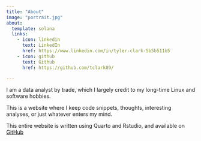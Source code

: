 ```yaml
---
title: "About"
image: "portrait.jpg"
about:
  template: solana
  links:
    - icon: linkedin
      text: LinkedIn
      href: https://www.linkedin.com/in/tyler-clark-5b5b511b5
    - icon: github
      text: Github
      href: https://github.com/tclark89/

---
```


I am a data analyst by trade, which I largely credit to my long-time
  Linux and software hobbies. 

This is a website where I keep code snippets, thoughts, 
  interesting analyses, or just whatever enters my mind. 
  

This entire website is written using Quarto and Rstudio, and available 
  on 
  <a href="https://github.com/tclark89/quarto-blog">GitHub</a>
  